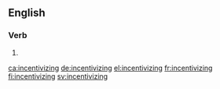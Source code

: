 ==English==

===Verb===
{{head|en|present participle}}

# {{present participle of|incentivize|lang=en|nocat=1}}

[[ca:incentivizing]]
[[de:incentivizing]]
[[el:incentivizing]]
[[fr:incentivizing]]
[[fi:incentivizing]]
[[sv:incentivizing]]